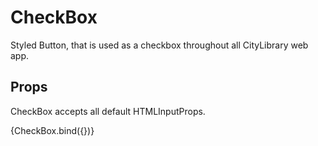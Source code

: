 
<Meta title="components/atoms/CheckBox" decorators={[withDesign]} />

# CheckBox

Styled Button, that is used as a checkbox throughout all CityLibrary web app.

## Props

CheckBox accepts all default HTMLInputProps.

<Canvas>
  <Story
    name="CheckBox"
    parameters={{
      design: {
        type: 'figma',
        url: '',
      },
    }}
    argTypes={{
      id: {
        name: 'id',
        type: { name: 'string', required: true },
        defaultValue: 'id1',
      },
    }}
    args={{
      className: '',
      checked: true,
      children: 'Checkbox label',
      disabled: false,
    }}
  >
    {CheckBox.bind({})}
  </Story>
</Canvas>

<ArgsTable of={CheckBox} />
